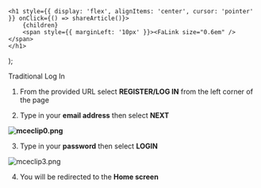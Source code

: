 

    <h1 style={{ display: 'flex', alignItems: 'center', cursor: 'pointer' }} onClick={() => shareArticle()}>
        {children} 
        <span style={{ marginLeft: '10px' }}><FaLink size="0.6em" /></span>
    </h1>
);

<ToastContainer />

<ClickableTitle>Traditional Log In</ClickableTitle>




1. From the provided URL select **REGISTER/LOG IN** from the left corner of the page


2. Type in your **email address** then select **NEXT**


**![mceclip0.png](../../../resources/article-images/4412365003539-Traditional-Log-In_1.png)**


3. Type in your **password** then select **LOGIN**


![mceclip3.png](../../../resources/article-images/4412365003539-Traditional-Log-In_2.png)


4. You will be redirected to the **Home screen**



